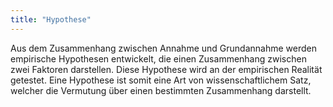 ```yaml
---
title: "Hypothese"
---
```


Aus dem Zusammenhang zwischen Annahme und Grundannahme werden empirische Hypothesen entwickelt, die einen Zusammenhang zwischen zwei Faktoren darstellen. Diese Hypothese wird an der empirischen Realität getestet. Eine Hypothese ist somit eine Art von wissenschaftlichem Satz, welcher die Vermutung über einen bestimmten Zusammenhang darstellt.


